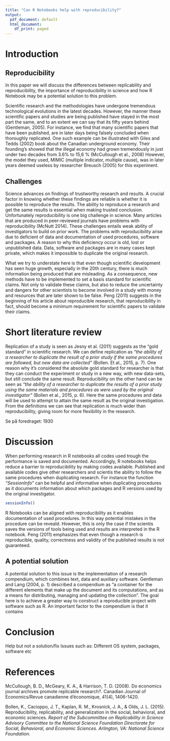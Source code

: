 ```yaml
---
title: "Can R Notebooks help with reproducibility?"
output:
  pdf_document: default
  html_document:
    df_print: paged
---
```


# Introduction

## Reproducibility

In this paper we will discuss the differences between replicability and reproducibility, the importance of reproducibility in science and how R Notebook may be a potential solution to this problem.

Scientific research and the methodologies have undergone tremendous technological evolutions in the latest decades. However, the manner these scientific papers and studies are being published have stayed in the most part the same, and to an extent we can say that its fifty years behind (Gentleman, 2005). For instance, we find that many scientific papers that have been published, are in later days being falsely concluded when thoroughly replicated. One such example can be illustrated with Giles and Tedds (2002) book about the Canadian underground economy. Their founding's showed that the illegal economy had grown tremendously in just under two decades from 3.6% to 15,6 % (McCullough et al., 2008) However, the model they used, MIMIC (multiple indicator, multiple cause), was in later years deemed useless by researcher Breusch (2005) for this experiment.

## Challenges

Science advances on findings of trustworthy research and results. A crucial factor in knowing whether these findings are reliable is whether it is possible to reproduce the results. The ability to reproduce a research and get the same results is essential when making trusted conclusion. Unfortunately reproducibility is one big challenge in science. Many articles that are produced in peer-reviewed journals have problems with reproducibility (McNutt 2014). These challenges entails weak ability of investigators to build on prior work. The problems with reproducibility arise due to deficient of data and documentation of used procedures, software and packages. A reason to why this deficiency occur is old, lost or unpublished data. Data, software and packages are in many cases kept private, which makes it impossible to duplicate the original research.

What we try to understate here is that even though scientific development has seen huge growth, especially in the 20th century, there is much information being produced that are misleading. As a consequence, new methods have to be implemented to set a basis standard for scientific claims. Not only to validate these claims, but also to reduce the uncertainty and dangers for other scientists to become involved in a study with money and resources that are later shown to be false. Peng (2011) suggests in the beginning of his article about reproducible research, that reproducibility in fact, should become a minimum requirement for scientific papers to validate their claims.

# Short literature review

Replication of a study is seen as Jesny et al. (2011) suggests as the "gold standard" in scientific research. We can define replication as *"the ability of a researcher to duplicate the result of a prior study if the same procedures are followed, but new data are collected"* (Bollen. Et al., 2015, p. 7). One reason why it's considered the absolute gold standard for researcher is that they can conduct the experiment or study in a new way, with new data-sets, but still conclude the same result. Reproducibility on the other hand can be seen as *"the ability of a researcher to duplicate the results of a prior study using the same materials and procedures as were used by the original investigator"* (Bollen et al., 2015, p. 6). Here the same procedures and data will be used to attempt to attain the same result as the original investigation. From the definitions we can see that replication is much wider than reproducibility, giving room for more flexibility in the research.

Se på foredraget: 1930

# Discussion

When performing research in R notebooks all codes used trough the performance is saved and documented. Accordingly, R notebooks helps reduce a barrier to reproducibility by making codes available. Published and available codes give other researchers and scientis the ability to follow the same procedures when duplicating research. For instance the function *"SessionInfo"* can be helpful and informative when duplicating procedures as it documents information about which packages and R versions used by the original investigator.

```r
sessionInfo()
```

R Notebooks can be aligned with reproducibility as it enables documentation of used procedures. In this way potential mistakes in the procedure can be reveald. However, this is only the case if the scientis saves the versions of tools being used and results are interpreted in the R notebook. Peng (2011) emphasizes that even though a research is reproducible, quality, correctness and validity of the published results is not guaranteed.

## A potential solution

A potential solution to this issue is the implementation of a research compendium, which combines text, data and auxiliary software. Gentleman and Lang (2004, p. 1) described a compendium as "a container for the different elements that make up the document and its computations, and as a means for distributing, managing and updating the collection". The goal here is to achieve a greater way to construct a reproducible project with software such as R. An important factor to the compendium is that it contains

# Conclusion

Help but not a solution/fix Issues such as: Different OS system, packages, software etc

# **References**

McCullough, B. D., McGeary, K. A., & Harrison, T. D. (2008). Do economics journal archives promote replicable research?. Canadian Journal of Economics/Revue canadienne d'économique, 41(4), 1406-1420.

Bollen, K., Cacioppo, J. T., Kaplan, R. M., Krosnick, J. A., & Olds, J. L. (2015). Reproducibility, replicability, and generalization in the social, behavioral, and economic sciences. *Report of the Subcommittee on Replicability in Science Advisory Committee to the National Science Foundation Directorate for Social, Behavioral, and Economic Sciences. Arlington, VA: National Science Foundation*.

